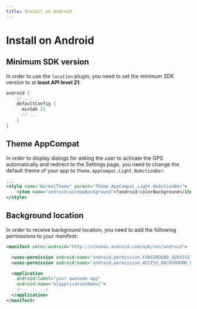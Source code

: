 ```yaml
---
title: Install on Android
---
```


# Install on Android

## Minimum SDK version

In order to use the `location` plugin, you need to set the minimum SDK version
to at **least API level 21**:

```groovy title="android/app/build.gradle"
android {
    // ...
    defaultConfig {
      minSdk 21
      // ...
    }
}
```

## Theme AppCompat

In order to display dialogs for asking the user to activate the GPS
automatically and redirect to the Settings page, you need to change the default
theme of your app to `Theme.AppCompat.Light.NoActionBar`:

```xml name="android/app/src/main/res/values/styles.xml"
...
<style name="NormalTheme" parent="Theme.AppCompat.Light.NoActionBar">
    <item name="android:windowBackground">?android:colorBackground</item>
</style>
```

## Background location

In order to receive background location, you need to add the following
permissions to your manifest:

```xml
<manifest xmlns:android="http://schemas.android.com/apk/res/android">

  <uses-permission android:name="android.permission.FOREGROUND_SERVICE" />
  <uses-permission android:name="android.permission.ACCESS_BACKGROUND_LOCATION" />

  <application
    android:label="your awesome app"
    android:name="${applicationName}">
    <!-- ... -->
  </application>
</manifest>
```
